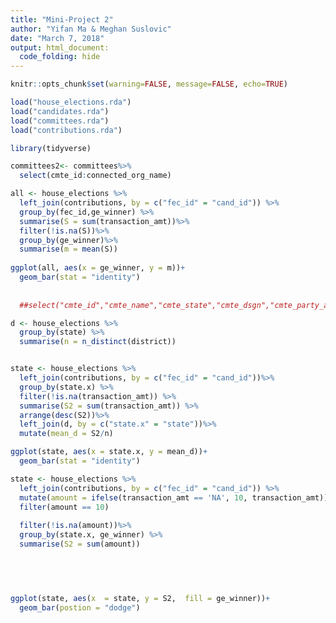 ```yaml
---
title: "Mini-Project 2"
author: "Yifan Ma & Meghan Suslovic"
date: "March 7, 2018"
output: html_document:
  code_folding: hide
---
```



```r
knitr::opts_chunk$set(warning=FALSE, message=FALSE, echo=TRUE)
```


```r
load("house_elections.rda")
load("candidates.rda")
load("committees.rda")
load("contributions.rda")
```

```r
library(tidyverse)
```

```r
committees2<- committees%>%
  select(cmte_id:connected_org_name)

all <- house_elections %>%
  left_join(contributions, by = c("fec_id" = "cand_id")) %>%
  group_by(fec_id,ge_winner) %>%
  summarise(S = sum(transaction_amt))%>%
  filter(!is.na(S))%>%
  group_by(ge_winner)%>%
  summarise(m = mean(S))
  
ggplot(all, aes(x = ge_winner, y = m))+
  geom_bar(stat = "identity")
  
  
  ##select("cmte_id","cmte_name","cmte_state","cmte_dsgn","cmte_party_affiliation","cand_id","name","transaction_amt") 

```

```r
d <- house_elections %>%
  group_by(state) %>%
  summarise(n = n_distinct(district))


state <- house_elections %>%
  left_join(contributions, by = c("fec_id" = "cand_id"))%>%
  group_by(state.x) %>%
  filter(!is.na(transaction_amt)) %>%
  summarise(S2 = sum(transaction_amt)) %>%
  arrange(desc(S2))%>%
  left_join(d, by = c("state.x" = "state"))%>%
  mutate(mean_d = S2/n)

ggplot(state, aes(x = state.x, y = mean_d))+
  geom_bar(stat = "identity")
```


```r
state <- house_elections %>%
  left_join(contributions, by = c("fec_id" = "cand_id")) %>%
  mutate(amount = ifelse(transaction_amt == 'NA', 10, transaction_amt))%>%
  filter(amount == 10)
   
  filter(!is.na(amount))%>%
  group_by(state.x, ge_winner) %>%
  summarise(S2 = sum(amount))



    
  
ggplot(state, aes(x  = state, y = S2,  fill = ge_winner))+
  geom_bar(postion = "dodge")
```
